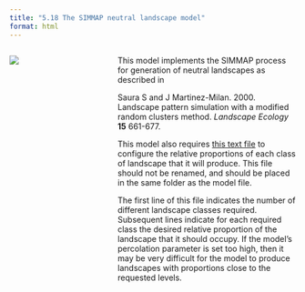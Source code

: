 ```yaml
---
title: "5.18 The SIMMAP neutral landscape model"
format: html
---
```


:::: {.columns}
::: {.column width=35%}
[![](5.18-simmap.png)](5.18-simmap.nlogox)
:::

::: {.column width=65%}
This model implements the SIMMAP process for generation of neutral landscapes as described in

Saura S and J Martinez-Milan. 2000. Landscape pattern simulation with a modified random clusters method. _Landscape Ecology_ **15** 661-677.

This model also requires [this text file](5.18-classes.txt) to configure the relative proportions of each class of landscape that it will produce. This file should not be renamed, and should be placed in the same folder as the model file.

The first line of this file indicates the number of different landscape classes required. Subsequent lines indicate for each required class the desired relative proportion of the landscape that it should occupy. If the model’s percolation parameter is set too high, then it may be very difficult for the model to produce landscapes with proportions close to the requested levels.
:::
::::